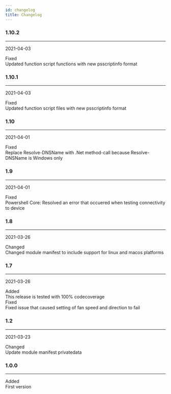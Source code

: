 ```yaml
---
id: changelog
title: Changelog
---
```



### 1.10.2
___
2021-04-03

<div class="container">
<div class="row">
<div class="col col--2"><span class="badge badge--info">Fixed</span></div>
<div class="col">Updated function script functions with new psscriptinfo format</div>
</div>
</div>


### 1.10.1
___
2021-04-03

<div class="container">
<div class="row">
<div class="col col--2"><span class="badge badge--info">Fixed</span></div>
<div class="col">Updated function script files with new psscriptinfo format</div>
</div>
</div>


### 1.10
___
2021-04-01

<div class="container">
<div class="row">
<div class="col col--2"><span class="badge badge--info">Fixed</span></div>
<div class="col">Replace Resolve-DNSName with .Net method-call because Resolve-DNSName is Windows only</div>
</div>
</div>


### 1.9
___
2021-04-01

<div class="container">
<div class="row">
<div class="col col--2"><span class="badge badge--info">Fixed</span></div>
<div class="col">Powershell Core: Resolved an error that occuered when testing connectivity to device</div>
</div>
</div>


### 1.8
___
2021-03-26

<div class="container">
<div class="row">
<div class="col col--2"><span class="badge badge--secondary">Changed</span></div>
<div class="col">Changed module manifest to include support for linux and macos platforms</div>
</div>
</div>


### 1.7
___
2021-03-26

<div class="container">
<div class="row">
<div class="col col--2"><span class="badge badge--success">Added</span></div>
<div class="col">This release is tested with 100% codecoverage</div>
</div>
<div class="row">
<div class="col col--2"><span class="badge badge--info">Fixed</span></div>
<div class="col">Fixed issue that caused setting of fan speed and direction to fail</div>
</div>
</div>


### 1.2
___
2021-03-23

<div class="container">
<div class="row">
<div class="col col--2"><span class="badge badge--secondary">Changed</span></div>
<div class="col">Update module manifest privatedata</div>
</div>
</div>


### 1.0.0
___


<div class="container">
<div class="row">
<div class="col col--2"><span class="badge badge--success">Added</span></div>
<div class="col">First version</div>
</div>
</div>

